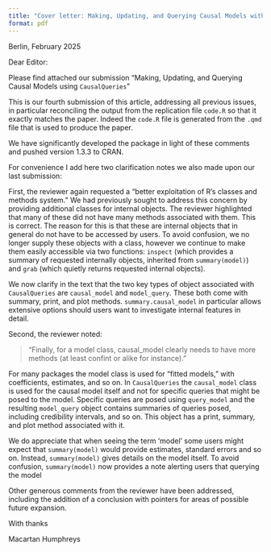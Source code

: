 ```yaml
---
title: "Cover letter: Making, Updating, and Querying Causal Models with `CausalQueries`"
format: pdf
---
```


Berlin, February 2025

Dear Editor:

Please find attached our submission "Making, Updating, and Querying Causal Models using `CausalQueries`" 

This is our fourth submission of this article, addressing all previous issues, in particular reconciling the output from the replication file `code.R` so that it exactly matches the paper. Indeed the `code.R` file is generated from the  `.qmd` file that is used to produce the paper.

We have significantly developed the package in light of these comments and pushed version 1.3.3 to CRAN.

For convenience I add here two clarification notes we also made upon our last submission:

First, the reviewer again requested a “better exploitation of R's classes and methods system.” We had previously sought to address this concern by providing additional classes for internal objects. The reviewer highlighted that many of these did not have many methods associated with them. This is correct. The reason for this is that these are internal objects that in general do not have to be accessed by users. To avoid confusion, we no longer supply these objects with a class, however we continue to make them easily accessible via two functions: `inspect` (which provides a summary of requested internally objects, inherited from `summary(model)`) and `grab` (which quietly returns requested internal objects).

We now clarify in the text that the two key types of object associated with `CausalQueries` are `causal_model` and `model_query`. These both come with summary, print, and plot methods. `summary.causal_model` in particular allows extensive options should users want to investigate internal features in detail.

Second, the reviewer noted:

> “Finally, for a model class, causal_model clearly needs to have more methods (at least confint or alike for instance).”

For many packages the model class is used for “fitted models,” with coefficients, estimates, and so on.  In `CausalQueries` the `causal_model` class is used for the causal model itself and not for specific queries that might be posed to the model. Specific queries are posed using `query_model` and the resulting `model_query` object contains summaries of queries posed, including credibility intervals, and so on. This object has a print, summary, and plot method associated with it.

We do appreciate that when seeing the term 'model' some users might expect that `summary(model)` would provide estimates, standard errors and so on. Instead, `summary(model)` gives details on the model itself. To avoid confusion, `summary(model)` now provides a note alerting users that querying the model

Other generous comments from the reviewer have been addressed, including the addition of a conclusion with pointers for areas of possible future expansion.
 
With thanks

Macartan Humphreys
